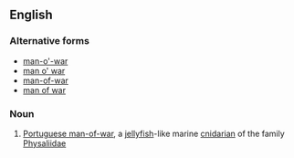 ==English==

===Alternative forms===
*[[man-o'-war]]
*[[man o' war]]
*[[man-of-war]]
*[[man of war]]

===Noun===
{{en-noun|head=[[man]]-[[o-]][[war]]|men-o-war}}

# [[Portuguese man-of-war]], a [[jellyfish]]-like marine [[cnidarian]] of the family [[Physaliidae]]
